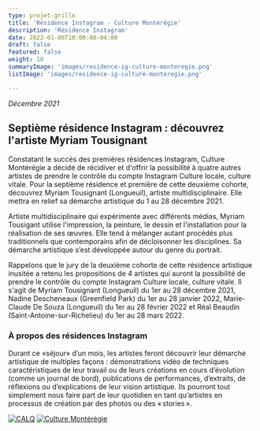 ```yaml
---
type: projet-grille
title: 'Résidence Instagram - Culture Montérégie'
description: 'Résidence Instagram'
date: 2022-01-06T10:00:00-04:00
draft: false
featured: false
weight: 10
summaryImage: 'images/residence-ig-culture-monteregie.png'
listImage: 'images/residence-ig-culture-monteregie.png'

---
```


_Décembre 2021_

## Septième résidence Instagram : découvrez l'artiste Myriam Tousignant

Constatant le succès des premières résidences Instagram, Culture Montérégie a décidé de récidiver et d'offrir la possibilité à quatre autres artistes de prendre le contrôle du compte Instagram Culture locale, culture vitale. Pour la septième résidence et première de cette deuxième cohorte, découvrez Myriam Tousignant (Longueuil), artiste multidisciplinaire. Elle mettra en relief sa démarche artistique du 1 au 28 décembre 2021.

Artiste multidisciplinaire qui expérimente avec différents médias, Myriam Tousigant utilise l'impression, la peinture, le dessin et l'installation pour la réalisation de ses œuvres. Elle tend à mélanger autant procédés plus traditionnels que contemporains afin de décloisonner les disciplines. Sa démarche artistique s’est développée autour du genre du portrait.

Rappelons que le jury de la deuxième cohorte de cette résidence artistique inusitée a retenu les propositions de 4 artistes qui auront la possibilité de prendre le contrôle du compte Instagram Culture locale, culture vitale. Il s'agit de Myriam Tousignant (Longueuil) du 1er au 28 décembre 2021, Nadine Descheneaux (Greenfield Park) du 1er au 28 janvier 2022, Marie-Claude De Souza (Longueuil) du 1er au 28 février 2022 et Réal Beaudin (Saint-Antoine-sur-Richelieu) du 1er au 28 mars 2022.

### À propos des résidences Instagram

Durant ce «séjour» d’un mois, les artistes feront découvrir leur démarche artistique de multiples façons : démonstrations vidéo de techniques caractéristiques de leur travail ou de leurs créations en cours d’évolution (comme un journal de bord), publications de performances, d’extraits, de réflexions ou d’explications de leur vision artistique. Ils pourront tout simplement nous faire part de leur quotidien en tant qu’artistes en processus de création par des photos ou des « stories ».

<InstagramPosts/>


[![CALQ](images/calq_logo.jpg)](https://www.calq.gouv.qc.ca)
[![Culture Montérégie](images/culture_monteregie_couleur_Modif.png)](https://culturemonteregie.qc.ca/)
